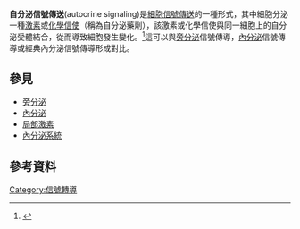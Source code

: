 '''自分泌信號傳送'''(autocrine signaling)是[[細胞信號傳送|細胞信號傳送]]的一種形式，其中細胞分泌一種[[激素|激素]]或[[化學信使|化學信使]]（稱為自分泌藥劑），該激素或化學信使與同一細胞上的自分泌受體結合，從而導致細胞發生變化。<ref name = "one">{{cite book |last=Pandit |first=Nikita K. |title=Introduction To The Pharmaceutical Sciences |page=[https://archive.org/details/introductiontoph0000pand/page/238 238] |year=2007 |isbn=978-0-7817-4478-2 |url=https://archive.org/details/introductiontoph0000pand/page/238 }}</ref>這可以與[[旁分泌|旁分泌]]信號傳導，[[內分泌|內分泌]]信號傳導或經典內分泌信號傳導形成對比。

==參見==
*[[旁分泌|旁分泌]]
*[[內分泌|內分泌]]
*[[局部激素|局部激素]]
*[[內分泌系統|內分泌系統]]

==參考資料==
{{reflist|30em}}

[[Category:信號轉導|Category:信號轉導]]
